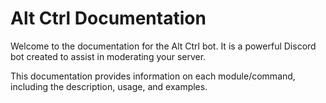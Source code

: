 # Alt Ctrl Documentation

Welcome to the documentation for the Alt Ctrl bot. It is a powerful Discord bot created to assist in moderating your server.

This documentation provides information on each module/command, including the description, usage, and examples.
